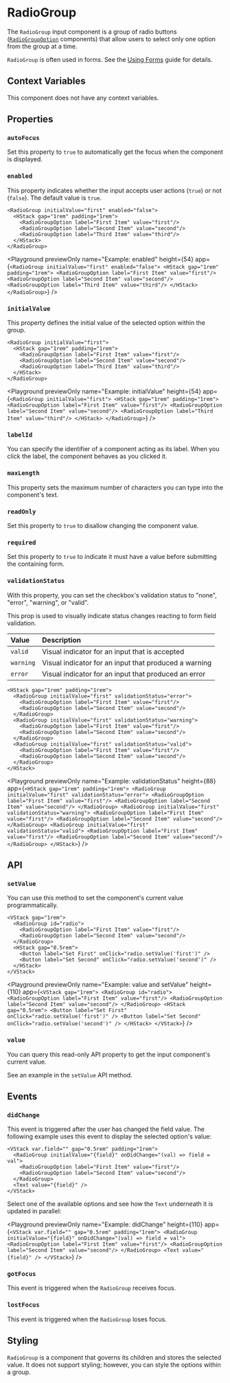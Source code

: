 # RadioGroup

The `RadioGroup` input component is a group of radio buttons ([`RadioGroupOption`](
./RadioGroupOption.mdx
)
components) that allow users to select only one option from the group at a time.

`RadioGroup` is often used in forms. See the [Using Forms](/learning/using-components/forms.mdx) guide
for details.

## Context Variables

This component does not have any context variables.

## Properties

### `autoFocus`

Set this property to `true` to automatically get the focus when the component is displayed.

### `enabled`

This property indicates whether the input accepts user actions (`true`) or not (`false`). The default value is `true`.

```ueml copy /enabled="false"/
<RadioGroup initialValue="first" enabled="false">
  <HStack gap="1rem" padding="1rem">
    <RadioGroupOption label="First Item" value="first"/>
    <RadioGroupOption label="Second Item" value="second"/>
    <RadioGroupOption label="Third Item" value="third"/>
  </HStack>
</RadioGroup>
```

<Playground
  previewOnly
  name="Example: enabled"
  height={54}
  app={`
    <RadioGroup initialValue="first" enabled="false">
      <HStack gap="1rem" padding="1rem">
        <RadioGroupOption label="First Item" value="first"/>
        <RadioGroupOption label="Second Item" value="second"/>
        <RadioGroupOption label="Third Item" value="third"/>
      </HStack>
    </RadioGroup>
  `}
/>

### `initialValue`

This property defines the initial value of the selected option within the group.

```ueml copy /initialValue="first"/
<RadioGroup initialValue="first">
  <HStack gap="1rem" padding="1rem">
    <RadioGroupOption label="First Item" value="first"/>
    <RadioGroupOption label="Second Item" value="second"/>
    <RadioGroupOption label="Third Item" value="third"/>
  </HStack>
</RadioGroup>
```

<Playground
  previewOnly
  name="Example: initialValue"
  height={54}
  app={`
  <RadioGroup initialValue="first">
    <HStack gap="1rem" padding="1rem">
      <RadioGroupOption label="First Item" value="first"/>
      <RadioGroupOption label="Second Item" value="second"/>
      <RadioGroupOption label="Third Item" value="third"/>
    </HStack>
  </RadioGroup>
  `}
/>

### `labelId`

You can specify the identifier of a component acting as its label. When you click the label,
the component behaves as you clicked it.

### `maxLength`

This property sets the maximum number of characters you can type into the component's text.

### `readOnly`

Set this property to `true` to disallow changing the component value.

### `required`

Set this property to `true` to indicate it must have a value before submitting the containing form.

### `validationStatus`

With this property, you can set the checkbox's validation status to "none", "error", "warning",
or "valid".

This prop is used to visually indicate status changes reacting to form field validation.

| Value     | Description                                           |
| :-------- | :---------------------------------------------------- |
| `valid`   | Visual indicator for an input that is accepted        |
| `warning` | Visual indicator for an input that produced a warning |
| `error`   | Visual indicator for an input that produced an error  |

```ueml copy
<HStack gap="1rem" padding="1rem">
  <RadioGroup initialValue="first" validationStatus="error">
    <RadioGroupOption label="First Item" value="first"/>
    <RadioGroupOption label="Second Item" value="second"/>
  </RadioGroup>
  <RadioGroup initialValue="first" validationStatus="warning">
    <RadioGroupOption label="First Item" value="first"/>
    <RadioGroupOption label="Second Item" value="second"/>
  </RadioGroup>
  <RadioGroup initialValue="first" validationStatus="valid">
    <RadioGroupOption label="First Item" value="first"/>
    <RadioGroupOption label="Second Item" value="second"/>
  </RadioGroup>
</HStack>
```

<Playground
  previewOnly
  name="Example: validationStatus"
  height={88}
  app={`
    <HStack gap="1rem" padding="1rem">
      <RadioGroup initialValue="first" validationStatus="error">
        <RadioGroupOption label="First Item" value="first"/>
        <RadioGroupOption label="Second Item" value="second"/>
      </RadioGroup>
      <RadioGroup initialValue="first" validationStatus="warning">
        <RadioGroupOption label="First Item" value="first"/>
        <RadioGroupOption label="Second Item" value="second"/>
      </RadioGroup>
      <RadioGroup initialValue="first" validationStatus="valid">
        <RadioGroupOption label="First Item" value="first"/>
        <RadioGroupOption label="Second Item" value="second"/>
      </RadioGroup>
    </HStack>
  `}
/>

## API

### `setValue`

You can use this method to set the component's current value programmatically.

```ueml copy {2, 7-8}
<VStack gap="1rem">
  <RadioGroup id="radio">
    <RadioGroupOption label="First Item" value="first"/>
    <RadioGroupOption label="Second Item" value="second"/>
  </RadioGroup>
  <HStack gap="0.5rem">
    <Button label="Set First" onClick="radio.setValue('first')" />
    <Button label="Set Second" onClick="radio.setValue('second')" />
  </HStack>
</VStack>
```

<Playground
  previewOnly
  name="Example: value and setValue"
  height={110}
  app={`
    <VStack gap="1rem">
      <RadioGroup id="radio">
        <RadioGroupOption label="First Item" value="first"/>
        <RadioGroupOption label="Second Item" value="second"/>
      </RadioGroup>
      <HStack gap="0.5rem">
        <Button label="Set First" onClick="radio.setValue('first')" />
        <Button label="Set Second" onClick="radio.setValue('second')" />
      </HStack>
    </VStack>
  `}
/>

### `value`

You can query this read-only API property to get the input component's current value.

See an example in the 
`setValue`
 API method.

## Events

### `didChange`

This event is triggered after the user has changed the field value. The following example uses this event to display the selected option's value:

```ueml copy /onDidChange="(val) => field = val"/
<VStack var.field="" gap="0.5rem" padding="1rem">
  <RadioGroup initialValue="{field}" onDidChange="(val) => field = val">
    <RadioGroupOption label="First Item" value="first"/>
    <RadioGroupOption label="Second Item" value="second"/>
  </RadioGroup>
  <Text value="{field}" />
</VStack>
```

Select one of the available options and see how the `Text` underneath it is updated in parallel:

<Playground
  previewOnly
  name="Example: didChange"
  height={110}
  app={`
    <VStack var.field="" gap="0.5rem" padding="1rem">
      <RadioGroup initialValue="{field}" onDidChange="(val) => field = val">
        <RadioGroupOption label="First Item" value="first"/>
        <RadioGroupOption label="Second Item" value="second"/>
      </RadioGroup>
      <Text value="{field}" />
    </VStack>
  `}
/>

### `gotFocus`

This event is triggered when the 
`RadioGroup`
 receives focus.

### `lostFocus`

This event is triggered when the 
`RadioGroup`
 loses focus.

## Styling

`RadioGroup` is a component that governs its children and stores the selected value. It does not support styling; however, you can style the options within a group.
